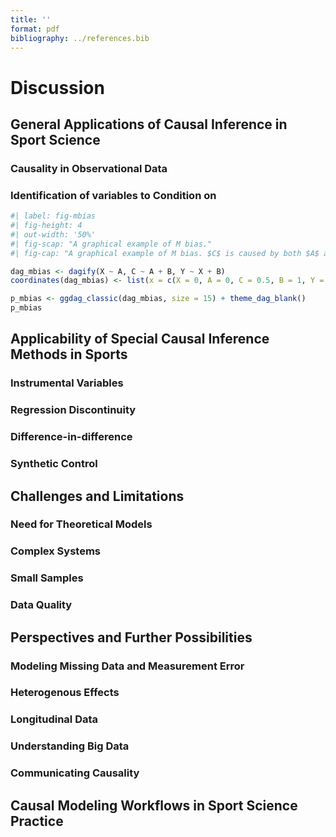```yaml
---
title: ''
format: pdf
bibliography: ../references.bib
---
```


# Discussion

<!-- This thesis ... State main finding and introduce structure of discussion -->

## General Applications of Causal Inference in Sport Science

### Causality in Observational Data

<!-- RCT often impossible. Especially in elite sports (hard to do experiments) or when it comes to explaining sport performance (no direct manipulation of predictors possible). -->


### Identification of variables to Condition on

```r
#| label: fig-mbias
#| fig-height: 4
#| out-width: '50%'
#| fig-scap: "A graphical example of M bias."
#| fig-cap: "A graphical example of M bias. $C$ is caused by both $A$ and $B$, which also effect $X$ and $Y$, respectively. In this scenario, a non-causal path exists, but it is closed, because $C$ is a collider. When $C$ is conditioned on, this would open the backdoor path, because the conditiong creates a spurious relationship between $X$ and $Y$, so that both act together as a confounder."

dag_mbias <- dagify(X ~ A, C ~ A + B, Y ~ X + B)
coordinates(dag_mbias) <- list(x = c(X = 0, A = 0, C = 0.5, B = 1, Y = 1), y = c(X = 0, A = 1, B = 1, C = 0.5, Y = 0))

p_mbias <- ggdag_classic(dag_mbias, size = 15) + theme_dag_blank()
p_mbias
```


<!-- Even in RCT. Which variables to include/exclude in the statistical analyses. Potential problems with current approaches (all, random, all significant, none).  -->

<!-- refer to economics theory of conditioning on all pre-treatment variables. M-Bias as counterarguments, but m-bias is rather unrealistic -->

## Applicability of Special Causal Inference Methods in Sports

### Instrumental Variables

### Regression Discontinuity

### Difference-in-difference

### Synthetic Control

## Challenges and Limitations

### Need for Theoretical Models

<!-- causal inference need causal models. They are subjective. They are hard to prove or disprove. They rely on scientific consensus. -->

<!-- however all science implicitly relies on these. With causal inference they are just explicitly formalized, making it easier to discuss them and understand their implications. -->

### Complex Systems

<!-- all causal models are a simplification of the reality, which can not be adequately portrayed. DAGs can miss many variables and possible relations, so caution is needed. -->

<!-- however the only way to understand complex systems is model them in restricted environments or simpler form. To ultimately infer in them, we need to understand their structure, often not in detail, but the most important aspects. This is what causal modeling aims to provide. -->

### Small Samples

### Data Quality

<!-- Even a correct model can not answer the questions if it has the wrong data. Incorrect or noisy data limits research, and causal inference can not really help here. Sometimes no perfect model exists. -->

<!-- causal inference can not compensate bad experimental design -->

<!-- however this is an issue for all types of analysis. Causal inference has tools to deal with error and missingness of data -->

## Perspectives and Further Possibilities

### Modeling Missing Data and Measurement Error

<!-- maybe measurement error in VO2max or RPE as proxy of motivation -->

<!-- link to imputation -->

<!-- sampling bias? -->

### Heterogenous Effects

### Longitudinal Data

<!-- DAGs are fixed in time. Can be used for longitudinal data if time-points are separate notes. Make example of exercise intervention. Maybe SEM /Robins DAG as an alternative -->

### Understanding Big Data

<!-- Large amount data. Currently analyzed with ML and traditional LR. May be good for prediction, but often does not help understanding. Even for prediction tasks understanding is vital. Understand why a model is failing in some cases, how a system works in new environments, and how to actually interfere. -->

<!-- Maybe (Hypothetical) example of predicting marathon performance with training data -->

### Communicating Causality

<!-- something about causal and non-causal language, stating assumptions, etc -->

<!-- maybe sometimes to confident usage of causal inference -->

<!-- but more explicit with assumptions than current practices -->

## Causal Modeling Workflows in Sport Science Practice

<!-- Implementation of causal modeling is part of a general revision of the scientific workflow in sport science. Transparent documentation of all steps (links to preregistration, reproducibility) -->

<!-- combining expert domain knowledge (expertise) for creating models and outside domain knowledge (data analysis skills/statistics) -->

<!-- First: Identify task as description, prediction, causal inference -->
<!-- Second: State your estimand (and create a theoretical model, implement prior beliefs) -->
<!-- Third: Plan study or data analysis accordingly-->
<!-- Fourth: Model the data accordingly -->
<!-- Test assumptions, robustness, sensitivity -->
<!-- Communicate process, results and assumptions -->



